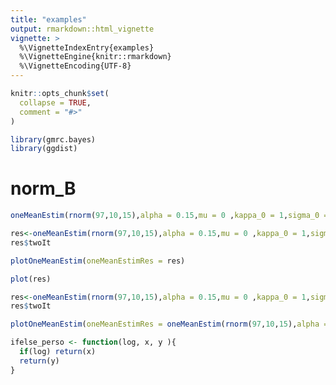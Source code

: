 ```yaml
---
title: "examples"
output: rmarkdown::html_vignette
vignette: >
  %\VignetteIndexEntry{examples}
  %\VignetteEngine{knitr::rmarkdown}
  %\VignetteEncoding{UTF-8}
---
```


```r
knitr::opts_chunk$set(
  collapse = TRUE,
  comment = "#>"
)
```

```r
library(gmrc.bayes)
library(ggdist)
```


# norm_B

```r
oneMeanEstim(rnorm(97,10,15),alpha = 0.15,mu = 0 ,kappa_0 = 1,sigma_0 = 0.005,nu = 0.01,seuil = 10,theta_P = c(-10,5),theta_A = c(5,12)) 
```

```r
res<-oneMeanEstim(rnorm(97,10,15),alpha = 0.15,mu = 0 ,kappa_0 = 1,sigma_0 = 0.005,nu = 0.01,seuil = 10,theta_P = c(-10,5),theta_A = c(5,12)) 
res$twoIt

plotOneMeanEstim(oneMeanEstimRes = res)

```

```r
plot(res)

```


```r
res<-oneMeanEstim(rnorm(97,10,15),alpha = 0.15,mu = 0 ,kappa_0 = 1,sigma_0 = 0.005,nu = 0.01,seuil = 10) 
res$twoIt

plotOneMeanEstim(oneMeanEstimRes = oneMeanEstim(rnorm(97,10,15),alpha = 0.15,mu = 0 ,kappa_0 = 1,sigma_0 = 0.005,nu = 0.1,seuil = 10) ,twoIt=F)
```

```r
ifelse_perso <- function(log, x, y ){
  if(log) return(x)
  return(y)
}
```

